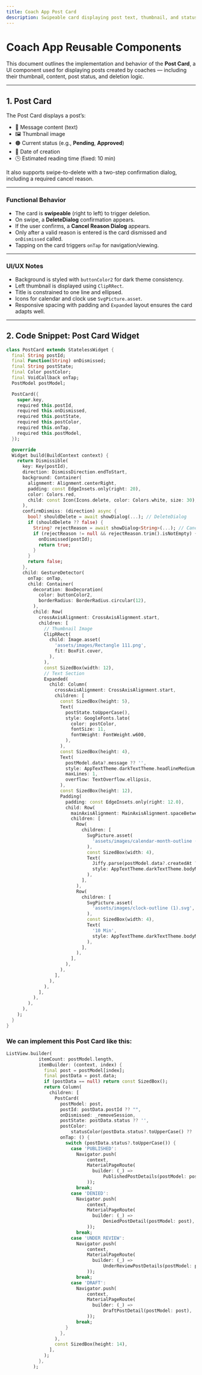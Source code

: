 ```yaml
---
title: Coach App Post Card
description: Swipeable card displaying post text, thumbnail, and status with delete confirmation dialogs
---
```



# Coach App Reusable Components

This document outlines the implementation and behavior of the **Post Card**, a UI component used for displaying posts created by coaches — including their thumbnail, content, post status, and deletion logic.

---

## 1. Post Card

The Post Card displays a post’s:

- 📝 Message content (text)
- 🖼 Thumbnail image
- 🟠 Current status (e.g., **Pending**, **Approved**)
- 📆 Date of creation
- 🕒 Estimated reading time (fixed: 10 min)

It also supports swipe-to-delete with a two-step confirmation dialog, including a required cancel reason.

---

### Functional Behavior

- The card is **swipeable** (right to left) to trigger deletion.
- On swipe, a **DeleteDialog** confirmation appears.
- If the user confirms, a **Cancel Reason Dialog** appears.
- Only after a valid reason is entered is the card dismissed and `onDismissed` called.
- Tapping on the card triggers `onTap` for navigation/viewing.

---

### UI/UX Notes

- Background is styled with `buttonColor2` for dark theme consistency.
- Left thumbnail is displayed using `ClipRRect`.
- Title is constrained to one line and ellipsed.
- Icons for calendar and clock use `SvgPicture.asset`.
- Responsive spacing with padding and `Expanded` layout ensures the card adapts well.

---

## 2. Code Snippet: Post Card Widget

```dart
class PostCard extends StatelessWidget {
  final String postId;
  final Function(String) onDismissed;
  final String postState;
  final Color postColor;
  final VoidCallback onTap;
  PostModel postModel;

  PostCard({
    super.key,
    required this.postId,
    required this.onDismissed,
    required this.postState,
    required this.postColor,
    required this.onTap,
    required this.postModel,
  });

  @override
  Widget build(BuildContext context) {
    return Dismissible(
      key: Key(postId),
      direction: DismissDirection.endToStart,
      background: Container(
        alignment: Alignment.centerRight,
        padding: const EdgeInsets.only(right: 20),
        color: Colors.red,
        child: const Icon(Icons.delete, color: Colors.white, size: 30),
      ),
      confirmDismiss: (direction) async {
        bool? shouldDelete = await showDialog(...); // DeleteDialog
        if (shouldDelete ?? false) {
          String? rejectReason = await showDialog<String>(...); // Cancel Reason
          if (rejectReason != null && rejectReason.trim().isNotEmpty) {
            onDismissed(postId);
            return true;
          }
        }
        return false;
      },
      child: GestureDetector(
        onTap: onTap,
        child: Container(
          decoration: BoxDecoration(
            color: buttonColor2,
            borderRadius: BorderRadius.circular(12),
          ),
          child: Row(
            crossAxisAlignment: CrossAxisAlignment.start,
            children: [
              // Thumbnail Image
              ClipRRect(
                child: Image.asset(
                  'assets/images/Rectangle 111.png',
                  fit: BoxFit.cover,
                ),
              ),
              const SizedBox(width: 12),
              // Text Section
              Expanded(
                child: Column(
                  crossAxisAlignment: CrossAxisAlignment.start,
                  children: [
                    const SizedBox(height: 5),
                    Text(
                      postState.toUpperCase(),
                      style: GoogleFonts.lato(
                        color: postColor,
                        fontSize: 11,
                        fontWeight: FontWeight.w600,
                      ),
                    ),
                    const SizedBox(height: 4),
                    Text(
                      postModel.data?.message ?? '',
                      style: AppTextTheme.darkTextTheme.headlineMedium,
                      maxLines: 1,
                      overflow: TextOverflow.ellipsis,
                    ),
                    const SizedBox(height: 12),
                    Padding(
                      padding: const EdgeInsets.only(right: 12.0),
                      child: Row(
                        mainAxisAlignment: MainAxisAlignment.spaceBetween,
                        children: [
                          Row(
                            children: [
                              SvgPicture.asset(
                                'assets/images/calendar-month-outline (1).svg',
                              ),
                              const SizedBox(width: 4),
                              Text(
                                Jiffy.parse(postModel.data?.createdAt ?? '').yMMMd,
                                style: AppTextTheme.darkTextTheme.bodyMedium,
                              ),
                            ],
                          ),
                          Row(
                            children: [
                              SvgPicture.asset(
                                'assets/images/clock-outline (1).svg',
                              ),
                              const SizedBox(width: 4),
                              Text(
                                '10 Min',
                                style: AppTextTheme.darkTextTheme.bodyMedium,
                              ),
                            ],
                          ),
                        ],
                      ),
                    ),
                  ],
                ),
              ),
            ],
          ),
        ),
      ),
    );
  }
}
```

### We can implement this Post Card like this:

```dart
ListView.builder(
            itemCount: postModel.length,
            itemBuilder: (context, index) {
              final post = postModel[index];
              final postData = post.data;
              if (postData == null) return const SizedBox();
              return Column(
                children: [
                  PostCard(
                    postModel: post,
                    postId: postData.postId ?? "",
                    onDismissed: _removeSession,
                    postState: postData.status ?? '',
                    postColor:
                        statusColor(postData.status?.toUpperCase() ?? ''),
                    onTap: () {
                      switch (postData.status?.toUpperCase()) {
                        case 'PUBLISHED':
                          Navigator.push(
                              context,
                              MaterialPageRoute(
                                builder: (_) =>
                                    PublishedPostDetails(postModel: post),
                              ));
                          break;
                        case 'DENIED':
                          Navigator.push(
                              context,
                              MaterialPageRoute(
                                builder: (_) =>
                                    DeniedPostDetail(postModel: post),
                              ));
                          break;
                        case 'UNDER REVIEW':
                          Navigator.push(
                              context,
                              MaterialPageRoute(
                                builder: (_) =>
                                    UnderReviewPostDetails(postModel: post),
                              ));
                          break;
                        case 'DRAFT':
                          Navigator.push(
                              context,
                              MaterialPageRoute(
                                builder: (_) =>
                                    DraftPostDetail(postModel: post),
                              ));
                          break;
                      }
                    },
                  ),
                  const SizedBox(height: 14),
                ],
              );
            },
          );
```
